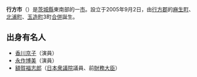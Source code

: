 {{日本都市|
自治體名=行方市|
圖像=[[File:Kasumigaura_Fureai_Land_05.jpg|240px]]|
圖像說明=[[霞浦交流樂園|霞浦交流樂園]]的[[虹之塔|虹之塔]]|
市章=|
日文原名=行方市|
平假名=なめがたし|
羅馬字拼音=Namegata-shi|
都道府縣=茨城縣|
支廳=|
編號=08233-3|
面積=166.33|
邊界未定=|
人口=39,919|
統計時間=2007年8月1日|
自治體=[[鹿嶋市|鹿嶋市]]、[[潮來市|潮來市]]、[[霞浦市|霞浦市]]、[[鉾田市|鉾田市]]、[[小美玉市|小美玉市]]|
樹=|
花=|
鳥=|
其他象徵物=|
其他象徵=|
郵遞區號=311-3892|
所在地=行方市麻生1561-9 |
電話號碼=299-72-0811|
外部連結=http://www.city.namegata.ibaraki.jp/|
經度=|
緯度=|
地圖=|
註記=|
}}
'''行方市'''（{{jpn|j=行方市|hg=なめがたし|rm=Namegata shi|f=y}}）是[[茨城縣|茨城縣]]東南部的一[[市|市]]。設立于2005年9月2日，由[[行方郡|行方郡]]的[[麻生町|麻生町]]、[[北浦町_(茨城縣)|北浦町]]、[[玉造町|玉造町]]3町[[市町村合併|合併]]誕生。

== 出身有名人 ==
* [[香川京子|香川京子]]（演員）
* [[永作博美|永作博美]]（演員）
* [[額賀福志郎|額賀福志郎]]（[[日本衆議院|日本衆議院]]議員、前[[財務大臣|財務大臣]]）

{{茨城縣}}
{{Authority control}}
{{日本地理小作品}}